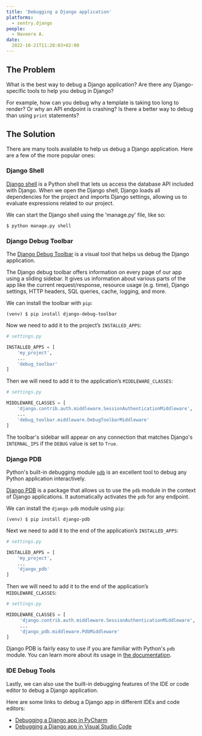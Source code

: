 ```yaml
---
title: 'Debugging a Django application'
platforms: 
  - sentry.django
people: 
  - Naveera A.
date:
  2022-10-21T11:28:03+02:00
---
```


## The Problem

What is the best way to debug a Django application? Are there any Django-specific tools to help you debug in Django?

For example, how can you debug why a template is taking too long to render? Or why an API endpoint is crashing? Is there a better way to debug than using `print` statements?

## The Solution

There are many tools available to help us debug a Django application. Here are a few of the more popular ones:

### Django Shell

[Django shell](https://docs.djangoproject.com/en/4.1/ref/django-admin/#shell) is a Python shell that lets us access the database API included with Django. When we open the Django shell, Django loads all dependencies for the project and imports Django settings, allowing us to evaluate expressions related to our project.

We can start the Django shell using the 'manage.py' file, like so:

```shell
$ python manage.py shell
```

### Django Debug Toolbar

The [Django Debug Toolbar](https://github.com/jazzband/django-debug-toolbar) is a visual tool that helps us debug the Django application.

The Django debug toolbar offers information on every page of our app using a sliding sidebar. It gives us information about various parts of the app like the current request/response, resource usage (e.g. time), Django settings, HTTP headers, SQL queries, cache, logging, and more.

We can install the toolbar with `pip`:

```shell
(venv) $ pip install django-debug-toolbar
```

Now we need to add it to the project’s `INSTALLED_APPS`:

```python
# settings.py

INSTALLED_APPS = [
    'my_project',
    ...
    'debug_toolbar'
]
```

Then we will need to add it to the application’s `MIDDLEWARE_CLASSES`:

```python
# settings.py

MIDDLEWARE_CLASSES = [
    'django.contrib.auth.middleware.SessionAuthenticationMiddleware',
    ...
    'debug_toolbar.middleware.DebugToolbarMiddleware'
]
```

The toolbar's sidebar will appear on any connection that matches Django's `INTERNAL_IPS` if the `DEBUG` value is set to `True`.

### Django PDB

Python's built-in debugging module [`pdb`](https://docs.python.org/3/library/pdb.html) is an excellent tool to debug any Python application interactively.

[Django PDB](https://github.com/HassenPy/django-pdb) is a package that allows us to use the `pdb` module in the context of Django applications. It automatically activates the `pdb` for any endpoint.

We can install the `django-pdb` module using `pip`:

```shell
(venv) $ pip install django-pdb
```

Next we need to add it to the end of the application’s `INSTALLED_APPS`:

```python
# settings.py

INSTALLED_APPS = [
    'my_project',
    ...
    'django_pdb'
]
```

Then we will need to add it to the end of the application’s `MIDDLEWARE_CLASSES`:

```python
# settings.py

MIDDLEWARE_CLASSES = [
     'django.contrib.auth.middleware.SessionAuthenticationMiddleware',
     ...
     'django_pdb.middleware.PdbMiddleware'
]
```

Django PDB is fairly easy to use if you are familiar with Python's `pdb` module. You can learn more about its usage in [the documentation](https://docs.python.org/3.10/library/pdb.html).

### IDE Debug Tools

Lastly, we can also use the built-in debugging features of the IDE or code editor to debug a Django application.

Here are some links to debug a Django app in different IDEs and code editors:

- [Debugging a Django app in PyCharm](https://www.jetbrains.com/help/pycharm/debugging-django-template-tutorial.html)
- [Debugging a Django app in Visual Studio Code](https://code.visualstudio.com/docs/python/tutorial-django#_explore-the-debugger)

